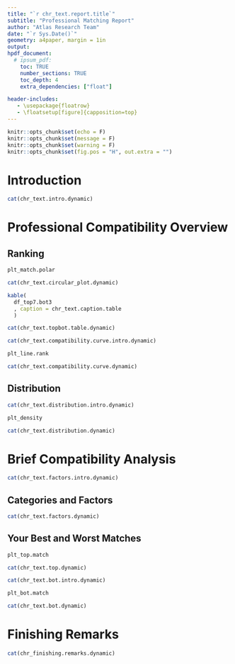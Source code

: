 ```yaml
---
title: "`r chr_text.report.title`"
subtitle: "Professional Matching Report" 
author: "Atlas Research Team"
date: "`r Sys.Date()`"
geometry: a4paper, margin = 1in
output:
hpdf_document:
  # ipsum_pdf:
    toc: TRUE
    number_sections: TRUE
    toc_depth: 4
    extra_dependencies: ["float"]

header-includes:
   - \usepackage{floatrow}
   - \floatsetup[figure]{capposition=top}
---
```


```r
knitr::opts_chunk$set(echo = F)
knitr::opts_chunk$set(message = F)
knitr::opts_chunk$set(warning = F)
knitr::opts_chunk$set(fig.pos = "H", out.extra = "")
```

# Introduction

```r
cat(chr_text.intro.dynamic)
```

\newpage

# Professional Compatibility Overview

## Ranking

```r
plt_match.polar
```

```r
cat(chr_text.circular_plot.dynamic)
```

```r
kable(
  df_top7.bot3
  , caption = chr_text.caption.table
  )
```

```r
cat(chr_text.topbot.table.dynamic)
```

```r
cat(chr_text.compatibility.curve.intro.dynamic)
```

```r
plt_line.rank
```

```r
cat(chr_text.compatibility.curve.dynamic)
```

## Distribution

```r
cat(chr_text.distribution.intro.dynamic)
```

```r
plt_density
```

```r
cat(chr_text.distribution.dynamic)
```

# Brief Compatibility Analysis

```r
cat(chr_text.factors.intro.dynamic)
```

## Categories and Factors

```r
cat(chr_text.factors.dynamic)
```

## Your Best and Worst Matches

```r
plt_top.match
```

```r
cat(chr_text.top.dynamic)
```

```r
cat(chr_text.bot.intro.dynamic)
```

```r
plt_bot.match
```

```r
cat(chr_text.bot.dynamic)
```

# Finishing Remarks

```r
cat(chr_finishing.remarks.dynamic)
```
